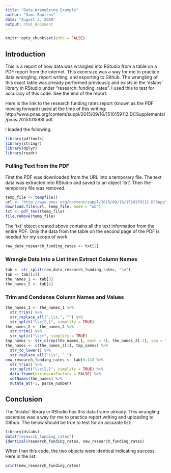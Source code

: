 ---
title: "Data Wrangleing Example"
author: "Sami Boutros"
date: "August 3, 2018"
output: html_document
---

```{r setup, include=FALSE}
knitr::opts_chunk$set(echo = FALSE)
```

## Introduction

This is a report of how data was wrangled into RStudio from a table on a PDF report from the internet. This excersize was a way for me to practice data wrangling, report writing, and exporting to Github.  The wrangling of this exact table was already performed previously and exists in the 'dslabs' library in RStudio under "research_funding_rates".  I used this to test for accuracy of this code.  See the end of the report.

Here is the link to the research funding rates report (known as the PDF moving forward) used at the time of this writing: http://www.pnas.org/content/suppl/2015/09/16/1510159112.DCSupplemental/pnas.201510159SI.pdf.

I loaded the following:

```{r loading-libs, message=FALSE, warning=FALSE, error=FALSE}
library(pdftools)
library(stringr)
library(dplyr)
library(readr)
```

### Pulling Text from the PDF

First the PDF was downloaded from the URL into a temporary file.  The text data was extracted into RStudio and saved to an object 'txt'.  Then the temporary file was removed.

```{r , warning=FALSE, error=FALSE, message=FALSE}
temp_file <- tempfile()
url <- "http://www.pnas.org/content/suppl/2015/09/16/1510159112.DCSupplemental/pnas.201510159SI.pdf"
download.file(url, temp_file, mode = "wb")
txt <- pdf_text(temp_file)
file.remove(temp_file)
```

The 'txt' object created above contains all the text information from the entire PDF.  Only the data from the table on the second page of the PDF is needed for my scope of work.  

```{r raw-data, message=FALSE, warning=FALSE, error=FALSE}
raw_data_research_funding_rates <- txt[2]
```

### Wrangle Data into a List then Extract Column Names

```{r list-extract, message=FALSE, warning=FALSE, error=FALSE}
tab <- str_split(raw_data_research_funding_rates, "\n")
tab <- tab[[1]]
the_names_1 <- tab[3]
the_names_2 <- tab[4]
```

### Trim and Condense Column Names and Values

```{r trim-condense, message=FALSE, warning=FALSE, error=FALSE, tidy=TRUE}
the_names_1 <- the_names_1 %>%
  str_trim() %>%
  str_replace_all(",\\s.", "") %>%
  str_split("\\s{2,}", simplify = TRUE)
the_names_2 <- the_names_2 %>%
  str_trim() %>%
  str_split("\\s+", simplify = TRUE)
tmp_names <- str_c(rep(the_names_1, each = 3), the_names_2[-1], sep = "_")
the_names <- c(the_names_2[1], tmp_names) %>%
  str_to_lower() %>%
  str_replace_all("\\s", "_")
new_research_funding_rates <- tab[6:14] %>%
  str_trim() %>%
  str_split("\\s{2,}", simplify = TRUE) %>%
  data.frame(stringsAsFactors = FALSE) %>%
  setNames(the_names) %>%
  mutate_at(-1, parse_number)
```

## Conclusion

The 'dslabs' library in RStudio has this data frame already.  This wrangling excersize was a way for me to practice report writing and uploading to Github.  The below should be true to test for an accurate list:

```{r test-check, message=FALSE, warning=FALSE, error=FALSE}
library(dslabs)
data("research_funding_rates")
identical(research_funding_rates, new_research_funding_rates)
```

When I ran this code, the two objects were identical indicating success. Here is the list:


```{r print object, message=TRUE, warning=FALSE, error=FALSE}
print(new_research_funding_rates)
```